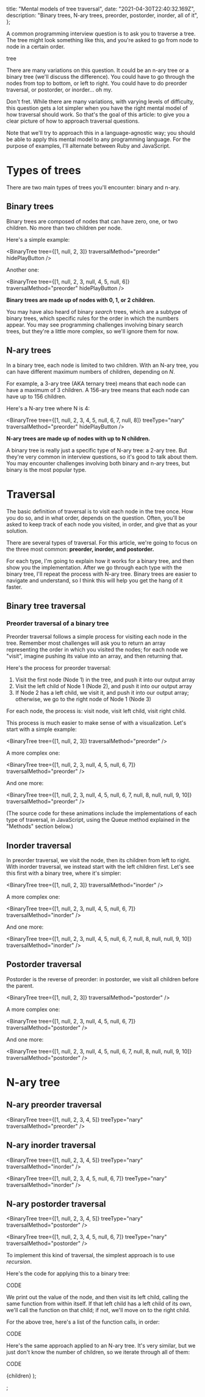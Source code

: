 
  title: "Mental models of tree traversal",
  date: "2021-04-30T22:40:32.169Z",
  description:
    "Binary trees, N-ary trees, preorder, postorder, inorder, all of it",
};

A common programming interview question is to ask you to traverse a tree. The tree might look something like this, and you're asked to go from node to node in a certain order.

tree

There are many variations on this question. It could be an n-ary tree or a binary tree (we'll discuss the difference). You could have to go through the nodes from top to bottom, or left to right. You could have to do preorder traversal, or postorder, or inorder... oh my.

Don't fret. While there are many variations, with varying levels of difficulty, this question gets a lot simpler when you have the right mental model of how traversal should work. So that's the goal of this article: to give you a clear picture of how to approach traversal questions.

Note that we'll try to approach this in a language-agnostic way; you should be able to apply this mental model to any programming language. For the purpose of examples, I'll alternate between Ruby and JavaScript.

# Types of trees

There are two main types of trees you'll encounter: binary and n-ary.

## Binary trees

Binary trees are composed of nodes that can have zero, one, or two children. No more than two children per node.

Here's a simple example:

<BinaryTree tree={[1, null, 2, 3]} traversalMethod="preorder" hidePlayButton />

Another one:

<BinaryTree tree={[1, null, 2, 3, null, 4, 5, null, 6]} traversalMethod="preorder" hidePlayButton />

**Binary trees are made up of nodes with 0, 1, or 2 children.**

You may have also heard of binary _search_ trees, which are a subtype of binary trees, which specific rules for the order in which the numbers appear. You may see programming challenges involving binary search trees, but they're a little more complex, so we'll ignore them for now.

## N-ary trees

In a binary tree, each node is limited to two children. With an N-ary tree, you can have different maximum numbers of children, depending on _N_.

For example, a 3-ary tree (AKA ternary tree) means that each node can have a maximum of 3 children. A 156-ary tree means that each node can have up to 156 children.

Here's a N-ary tree where N is 4:

<BinaryTree tree={[1, null, 2, 3, 4, 5, null, 6, 7, null, 8]} treeType="nary" traversalMethod="preorder" hidePlayButton />

**N-ary trees are made up of nodes with up to N children.**

A binary tree is really just a specific type of N-ary tree: a 2-ary tree. But they're very common in interview questions, so it's good to talk about them. You may encounter challenges involving both binary and n-ary trees, but binary is the most popular type.

# Traversal

The basic definition of traversal is to visit each node in the tree once. How you do so, and in what order, depends on the question. Often, you'll be asked to keep track of each node you visited, in order, and give that as your solution.

There are several types of traversal. For this article, we're going to focus on the three most common: **preorder, inorder, and postorder.**

For each type, I'm going to explain how it works for a binary tree, and then show you the implementation. After we go through each type with the binary tree, I'll repeat the process with N-ary tree. Binary trees are easier to navigate and understand, so I think this will help you get the hang of it faster.

## Binary tree traversal

### Preorder traversal of a binary tree

Preorder traversal follows a simple process for visiting each node in the tree. Remember most challenges will ask you to return an array representing the order in which you visited the nodes; for each node we "visit", imagine pushing its value into an array, and then returning that.

Here's the process for preorder traversal:

1. Visit the first node (Node 1) in the tree, and push it into our output array
2. Visit the left child of Node 1 (Node 2), and push it into our output array
3. If Node 2 has a left child, we visit it, and push it into our output array; otherwise, we go to the right node of Node 1 (Node 3)

For each node, the process is: visit node, visit left child, visit right child.

This process is much easier to make sense of with a visualization. Let's start with a simple example:

<BinaryTree tree={[1, null, 2, 3]} traversalMethod="preorder" />

A more complex one:

<BinaryTree
  tree={[1, null, 2, 3, null, 4, 5, null, 6, 7]}
  traversalMethod="preorder"
/>

And one more:

<BinaryTree
  tree={[1, null, 2, 3, null, 4, 5, null, 6, 7, null, 8, null, null, 9, 10]}
  traversalMethod="preorder"
/>

(The source code for these animations include the implementations of each type of traversal, in JavaScript, using the Queue method explained in the "Methods" section below.)

## Inorder traversal

In preorder traversal, we visit the node, then its children from left to right. With inorder traversal, we instead start with the left children first. Let's see this first with a binary tree, where it's simpler:

<BinaryTree tree={[1, null, 2, 3]} traversalMethod="inorder" />

A more complex one:

<BinaryTree
  tree={[1, null, 2, 3, null, 4, 5, null, 6, 7]}
  traversalMethod="inorder"
/>

And one more:

<BinaryTree
  tree={[1, null, 2, 3, null, 4, 5, null, 6, 7, null, 8, null, null, 9, 10]}
  traversalMethod="inorder"
/>

## Postorder traversal

Postorder is the reverse of preorder: in postorder, we visit all children before the parent.

<BinaryTree tree={[1, null, 2, 3]} traversalMethod="postorder" />

A more complex one:

<BinaryTree
  tree={[1, null, 2, 3, null, 4, 5, null, 6, 7]}
  traversalMethod="postorder"
/>

And one more:

<BinaryTree
  tree={[1, null, 2, 3, null, 4, 5, null, 6, 7, null, 8, null, null, 9, 10]}
  traversalMethod="postorder"
/>

# N-ary tree

## N-ary preorder traversal

<BinaryTree
  tree={[1, null, 2, 3, 4, 5]}
  treeType="nary"
  traversalMethod="preorder"
/>

## N-ary inorder traversal

<BinaryTree
  tree={[1, null, 2, 3, 4, 5]}
  treeType="nary"
  traversalMethod="inorder"
/>

<BinaryTree
  tree={[1, null, 2, 3, 4, 5, null, 6, 7]}
  treeType="nary"
  traversalMethod="inorder"
/>

## N-ary postorder traversal

<BinaryTree
  tree={[1, null, 2, 3, 4, 5]}
  treeType="nary"
  traversalMethod="postorder"
/>

<BinaryTree
  tree={[1, null, 2, 3, 4, 5, null, 6, 7]}
  treeType="nary"
  traversalMethod="postorder"
/>

To implement this kind of traversal, the simplest approach is to use _recursion_.

Here's the code for applying this to a binary tree:

CODE

We print out the value of the node, and then visit its left child, calling the same function from within itself. If that left child has a left child of its own, we'll call the function on that child; if not, we'll move on to the right child.

For the above tree, here's a list of the function calls, in order:

CODE

Here's the same approach applied to an N-ary tree. It's very similar, but we just don't know the number of children, so we iterate through all of them:

CODE

  <ArticleLayout meta={meta}>{children}</ArticleLayout>
);

;
